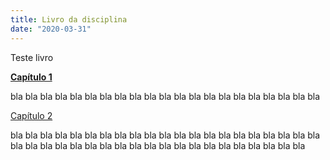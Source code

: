 ```yaml
---
title: Livro da disciplina
date: "2020-03-31"
---
```


Teste livro

<b>[Capítulo 1](/livro/cpt1/1-primeiro.html)</b>

<!-- <p><b><font size="15" color:"#000000">[Capítulo 1](/livro/cpt1/1-primeiro.html)</font></b></p> -->

<!-- <p><b><font size="7" color="#00ff00">[Capítulo 1](/livro/cpt1/1-primeiro.html)</font></b></p> -->

bla bla bla bla bla bla bla bla bla bla bla bla bla bla bla bla bla bla bla bla bla 

[Capítulo 2](/livro/cpt2/_book/ch1_intro.html)

bla bla bla bla bla bla bla bla bla bla bla bla bla bla bla bla bla bla bla bla bla 
 bla bla bla bla bla bla bla bla bla bla bla bla bla bla bla bla bla bla bla bla 
 